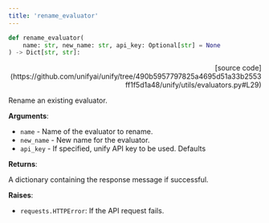 ```yaml
---
title: 'rename_evaluator'
---
```


```python
def rename_evaluator(
    name: str, new_name: str, api_key: Optional[str] = None
) -> Dict[str, str]:
```

<p align="right">[source code](https://github.com/unifyai/unify/tree/490b5957797825a4695d51a33b2553ff1f5d1a48/unify/utils/evaluators.py#L29)</p>

Rename an existing evaluator.

**Arguments**:

- `name` - Name of the evaluator to rename.
- `new_name` - New name for the evaluator.
- `api_key` - If specified, unify API key to be used. Defaults



**Returns**:

A dictionary containing the response message if successful.



**Raises**:

- `requests.HTTPError`: If the API request fails.
